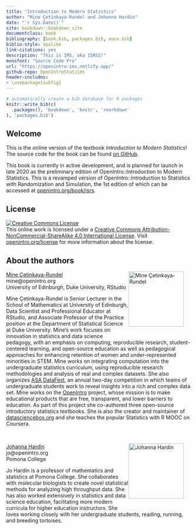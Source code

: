 ```yaml
--- 
title: "Introduction to Modern Statistics"
author: "Mine Çetinkaya-Rundel and Johanna Hardin"
date: "`r Sys.Date()`"
site: bookdown::bookdown_site
documentclass: book
bibliography: [book.bib, packages.bib, eoce.bib]
biblio-style: apalike
link-citations: yes
description: "This is IMS, aka ISRS2!"
monofont: "Source Code Pro"
url: "https://openintro-ims.netlify.app/"
github-repo: OpenIntroStat/ims
header-includes:
- \usepackage{subfig}
---
```


```r
# automatically create a bib database for R packages
knitr::write_bib(c(
  .packages(), 'bookdown', 'knitr', 'rmarkdown'
), 'packages.bib')
```

::: {.welcome}

# Welcome {-}

This is the online version of the textbook *Introduction to Modern Statistics*!
<!--
This book may be downloaded as a free PDF at [openintro.org](http://www.openintro.org).
-->
The source code for the book can be found [on GitHub](https://github.com/openintrostat/ims). 

::: {.uptohere}
This book is currently in active development, and is planned for launch in late 2020 as the preliminary edition of OpenIntro::Introduction to Modern Statistics. This is a revamped version of OpenIntro::Introduction to Statistics with Randomization and Simulation, the 1st edition of which can be accessed at [openintro.org/book/isrs](https://www.openintro.org/book/isrs/).
::: 

## License {-}

<a rel="license" href="http://creativecommons.org/licenses/by-nc-sa/4.0/"><img alt="Creative Commons License" style="border-width:0" src="https://i.creativecommons.org/l/by-nc-sa/4.0/88x31.png" /></a><br />This online work is licensed under a <a rel="license" href="http://creativecommons.org/licenses/by-nc-sa/4.0/">Creative Commons Attribution-NonCommercial-ShareAlike 4.0 International License</a>. Visit [openintro.org/license](https://www.openintro.org/license/) for more information about the license.

## About the authors {-}

<img style="float: right; margin: 0px 20px 20px 0px" src="images/authors/mine.png" alt="Mine Çetinkaya-Rundel" width="150" height="150">

[Mine Çetinkaya-Rundel](http://mine-cr.com/) <br>
mine@openintro.org <br>
University of Edinburgh, Duke University, RStudio <br>

Mine Çetinkaya-Rundel is Senior Lecturer in the School of Mathematics at University of Edinburgh, Data Scientist and Professional Educator at RStudio, and Associate Professor of the Practice position at the Department of Statistical Science at Duke University. Mine’s work focuses on innovation in statistics and data science pedagogy, with an emphasis on computing, reproducible research, student-centered learning, and open-source education as well as pedagogical approaches for enhancing retention of women and under-represented minorities in STEM. Mine works on integrating computation into the undergraduate statistics curriculum, using reproducible research methodologies and analysis of real and complex datasets. She also organizes [ASA DataFest](https://ww2.amstat.org/education/datafest/), an annual two-day competition in which teams of undergraduate students work to reveal insights into a rich and complex data set. Mine works on the [OpenIntro](openintro.org) project, whose mission is to make educational products that are free, transparent, and lower barriers to education. As part of this project she co-authored three open-source introductory statistics textbooks. She is also the creator and maintainer of [datasciencebox.org](https://datasciencebox.org/) and she teaches the popular Statistics with R MOOC on Coursera.

<br>

<img style="float: right; margin: 0px 20px 20px 0px" src="images/authors/jo.png" alt="Johanna Hardin" width="150" height="150">

[Johanna Hardin](https://research.pomona.edu/johardin/) <br>
jo@openintro.org <br>
Pomona College <br>

Jo Hardin is a professor of mathematics and statistics at Pomona College. She collaborates with molecular biologists to create novel statistical methods for analyzing high throughput data. She has also worked extensively in statistics and data science education, facilitating more modern curricula for higher education instructors. She loves working closely with her undergraduate students, reading, running, and breeding tortoises.

::: 